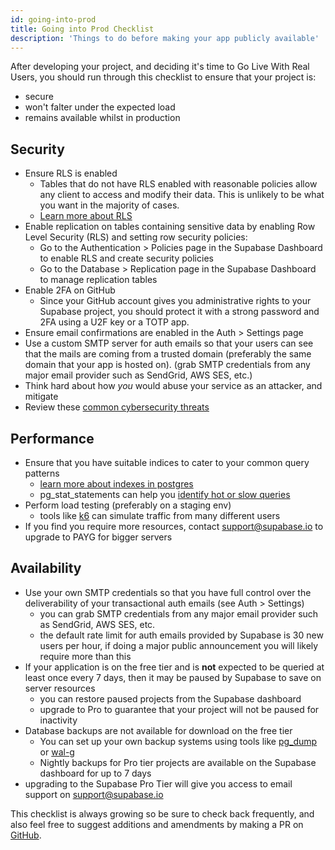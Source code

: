 ```yaml
---
id: going-into-prod
title: Going into Prod Checklist
description: 'Things to do before making your app publicly available'
---
```


After developing your project, and deciding it's time to Go Live With Real Users, you should run through this checklist to ensure that your project is:

- secure
- won't falter under the expected load
- remains available whilst in production

## Security

- Ensure RLS is enabled
    - Tables that do not have RLS enabled with reasonable policies allow any client to access and modify their data. This is unlikely to be what you want in the majority of cases.
    - [Learn more about RLS](/docs/guides/auth/row-level-security)
- Enable replication on tables containing sensitive data by enabling Row Level Security (RLS) and setting row security policies:
    - Go to the Authentication > Policies page in the Supabase Dashboard to enable RLS and create security policies
    - Go to the Database > Replication page in the Supabase Dashboard to manage replication tables
- Enable 2FA on GitHub
    - Since your GitHub account gives you administrative rights to your Supabase project, you should protect it with a strong password and 2FA using a U2F key or a TOTP app.
- Ensure email confirmations are enabled in the Auth > Settings page
- Use a custom SMTP server for auth emails so that your users can see that the mails are coming from a trusted domain (preferably the same domain that your app is hosted on). (grab SMTP credentials from any major email provider such as SendGrid, AWS SES, etc.)
- Think hard about how *you* would abuse your service as an attacker, and mitigate
- Review these [common cybersecurity threats](https://auth0.com/docs/security/prevent-threats)

## Performance

- Ensure that you have suitable indices to cater to your common query patterns
    - [learn more about indexes in postgres](https://www.enterprisedb.com/postgres-tutorials/overview-postgresql-indexes)
    - pg_stat_statements can help you [identify hot or slow queries](https://www.virtual-dba.com/blog/postgresql-performance-identifying-hot-and-slow-queries/)
- Perform load testing (preferably on a staging env)
    - tools like [k6](https://k6.io/) can simulate traffic from many different users
- If you find you require more resources, contact support@supabase.io to upgrade to PAYG for bigger servers

## Availability

- Use your own SMTP credentials so that you have full control over the deliverability of your transactional auth emails (see Auth > Settings)
    - you can grab SMTP credentials from any major email provider such as SendGrid, AWS SES, etc.
    - the default rate limit for auth emails provided by Supabase is 30 new users per hour, if doing a major public announcement you will likely require more than this
- If your application is on the free tier and is **not** expected to be queried at least once every 7 days, then it may be paused by Supabase to save on server resources
    - you can restore paused projects from the Supabase dashboard
    - upgrade to Pro to guarantee that your project will not be paused for inactivity
- Database backups are not available for download on the free tier
    - You can set up your own backup systems using tools like [pg_dump](https://www.postgresqltutorial.com/postgresql-backup-database/) or [wal-g](https://github.com/wal-g/wal-g)
    - Nightly backups for Pro tier projects are available on the Supabase dashboard for up to 7 days
- upgrading to the Supabase Pro Tier will give you access to email support on support@supabase.io

This checklist is always growing so be sure to check back frequently, and also feel free to suggest additions and amendments by making a PR on [GitHub](https://github.com/supabase/supabase).
